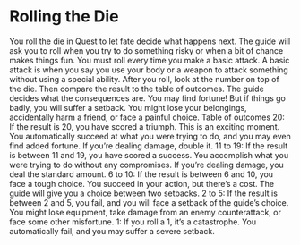 # Rolling the Die
You roll the die in Quest to let fate
decide what happens next. The
guide will ask you to roll when you
try to do something risky or when a
bit of chance makes things fun.
You must roll every time you make
a basic attack. A basic attack is
when you say you use your body
or a weapon to attack something
without using a special ability.
After you roll, look at the number
on top of the die. Then compare
the result to the table of outcomes.
The guide decides what the
consequences are. You may find
fortune! But if things go badly, you
will suffer a setback. You might lose
your belongings, accidentally harm
a friend, or face a painful choice.
Table of outcomes
20: If the result is 20, you have
scored a triumph. This is an
exciting moment. You automatically
succeed at what you were trying to
do, and you may even find added
fortune. If you’re dealing damage,
double it.
11 to 19: If the result is between
11 and 19, you have scored a
success. You accomplish what
you were trying to do without any
compromises. If you’re dealing
damage, you deal the standard
amount.
6 to 10: If the result is between 6
and 10, you face a tough choice.
You succeed in your action, but
there’s a cost. The guide will
give you a choice between two
setbacks.
2 to 5: If the result is between 2
and 5, you fail, and you will face a
setback of the guide’s choice. You
might lose equipment, take damage
from an enemy counterattack, or
face some other misfortune.
1: If you roll a 1, it’s a catastrophe.
You automatically fail, and you may
suffer a severe setback.
